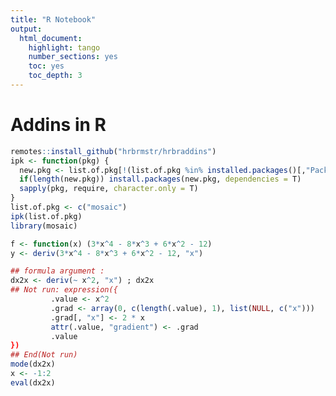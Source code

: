 ```yaml
---
title: "R Notebook"
output:
  html_document:
    highlight: tango
    number_sections: yes
    toc: yes
    toc_depth: 3
---
```


# Addins in R
```r
remotes::install_github("hrbrmstr/hrbraddins")
ipk <- function(pkg) {
  new.pkg <- list.of.pkg[!(list.of.pkg %in% installed.packages()[,"Package"])]
  if(length(new.pkg)) install.packages(new.pkg, dependencies = T)
  sapply(pkg, require, character.only = T)
}
list.of.pkg <- c("mosaic")
ipk(list.of.pkg)
library(mosaic)
```
```r
f <- function(x) (3*x^4 - 8*x^3 + 6*x^2 - 12)
y <- deriv(3*x^4 - 8*x^3 + 6*x^2 - 12, "x")

## formula argument :
dx2x <- deriv(~ x^2, "x") ; dx2x
## Not run: expression({
         .value <- x^2
         .grad <- array(0, c(length(.value), 1), list(NULL, c("x")))
         .grad[, "x"] <- 2 * x
         attr(.value, "gradient") <- .grad
         .value
})
## End(Not run)
mode(dx2x)
x <- -1:2
eval(dx2x)
```